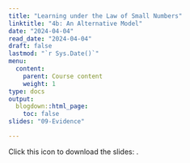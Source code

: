 ```yaml
---
title: "Learning under the Law of Small Numbers"
linktitle: "4b: An Alternative Model"
date: "2024-04-04"
read_date: "2024-04-04"
draft: false
lastmod: "`r Sys.Date()`"
menu:
  content:
    parent: Course content
    weight: 1
type: docs
output:
  blogdown::html_page:
    toc: false
slides: "09-Evidence"

---
```


Click this icon to download the slides: [<i class="fas fa-file-download"></i>](/ps/Lecture4b.pdf).

